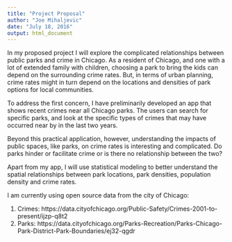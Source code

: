 ```yaml
---
title: "Project Proposal"
author: "Joe Mihaljevic"
date: "July 18, 2016"
output: html_document
---
```


In my proposed project I will explore the complicated relationships between public parks and crime in Chicago. As a resident of Chicago, and one with a lot of extended family with children, choosing a park to bring the kids can depend on the surrounding crime rates. But, in terms of urban planning, crime rates might in turn depend on the locations and densities of park options for local communities. 

To address the first concern, I have preliminarily developed an app that shows recent crimes near all Chicago parks. The users can search for specific parks, and look at the specific types of crimes that may have occurred near by in the last two years. 

Beyond this practical application, however, understanding the impacts of public spaces, like parks, on crime rates is interesting and complicated. Do parks hinder or facilitate crime or is there no relationship between the two? 

Apart from my app, I will use statistical modeling to better understand the spatial relationships between park locations, park densities, population density and crime rates. 

I am currently using open source data from the city of Chicago:

1. Crimes: https://data.cityofchicago.org/Public-Safety/Crimes-2001-to-present/ijzp-q8t2
2. Parks: https://data.cityofchicago.org/Parks-Recreation/Parks-Chicago-Park-District-Park-Boundaries/ej32-qgdr

